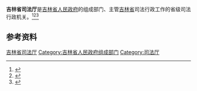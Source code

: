 {{Infobox PRCG
|机构名称 = 吉林省司法厅
|标志1    = Red star.svg
|标志1说明 =
|职位1    = 厅长
|人员1    = 
|职位2    = 副厅长
|人员2    = 冯　刚{{wrap}}邓　健{{wrap}}林　松
|人数2    = 3
|成立时间 =
|业务上级机构 = [[中华人民共和国司法部|中华人民共和国司法部]]
|组织上级机构 = [[吉林省人民政府|吉林省人民政府]]
|中共上级 = [[中国共产党吉林省委员会政法委员会|中国共产党吉林省委员会政法委员会]]
|中共本级 =
|本级纪检 =
|本级监察 =
|机构类型 = 省级人民政府组成部门
|行政级别 = 正地厅级
|地址1    = [[吉林省|吉林省]]
|网站     = 吉林省司法厅
|网址     = http://sft.jl.gov.cn/
}}

'''吉林省司法厅'''是[[吉林省人民政府|吉林省人民政府]]的组成部门、主管[[吉林省|吉林省]]司法行政工作的省级司法行政机关。<ref>{{Cite book|title=中华实用法学大辞典|author=栗劲, 李放主编; 马新福, 龙斯荣, 高格副主编|publisher=吉林大学出版社|year=1988|isbn=|location=长春|pages=}}</ref><ref>{{Cite book|title=法学大辞典|author=邹瑜, 顾明总主编; 高扬瑜, 郑杨副总主编|publisher=中国政法大学出版社|year=1991|isbn=|location=北京|pages=}}</ref><ref>{{Cite book|title=中华法学大辞典 • 诉讼法学卷|author=陈光中主编; 丁慕英, 刘文, 田祖思等编|publisher=中国检察出版社|year=1995|isbn=|location=北京|pages=}}</ref>

== 参考资料 ==
{{reflist}}

[[Category:吉林省司法厅|]]
[[Category:吉林省人民政府组成部门|Category:吉林省人民政府组成部门]]
[[Category:司法厅|Category:司法厅]]